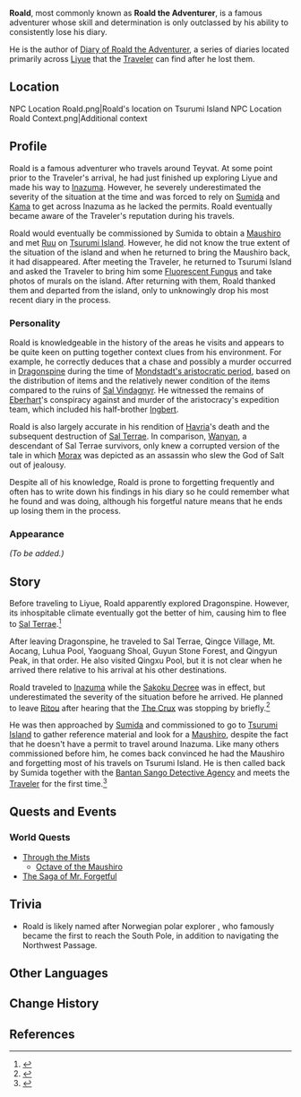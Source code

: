 {{Meta
<!-- REMOVE THIS TEMPLATE AFTER ADDING MISSING INFO -->
|missing_NPC_profile  = yes
}}
{{Character Infobox
|image            = NPC Roald.png
|type             = Quest NPC
|affiliation      = Adventurers' Guild
}}
'''Roald''', most commonly known as '''Roald the Adventurer''', is a famous adventurer whose skill and determination is only outclassed by his ability to consistently lose his diary.

He is the author of [[Diary of Roald the Adventurer]], a series of diaries located primarily across [[Liyue]] that the [[Traveler]] can find after he lost them.

==Location==
<gallery hideaddbutton="true" captionalign="center">
NPC Location Roald.png|Roald's location on Tsurumi Island
NPC Location Roald Context.png|Additional context
</gallery>

==Profile==
Roald is a famous adventurer who travels around Teyvat. At some point prior to the Traveler's arrival, he had just finished up exploring Liyue and made his way to [[Inazuma]]. However, he severely underestimated the severity of the situation at the time and was forced to rely on [[Sumida]] and [[Kama]] to get across Inazuma as he lacked the permits. Roald eventually became aware of the Traveler's reputation during his travels.

Roald would eventually be commissioned by Sumida to obtain a [[Maushiro]] and met [[Ruu]] on [[Tsurumi Island]]. However, he did not know the true extent of the situation of the island and when he returned to bring the Maushiro back, it had disappeared. After meeting the Traveler, he returned to Tsurumi Island and asked the Traveler to bring him some [[Fluorescent Fungus]] and take photos of murals on the island. After returning with them, Roald thanked them and departed from the island, only to unknowingly drop his most recent diary in the process.

===Personality===
Roald is knowledgeable in the history of the areas he visits and appears to be quite keen on putting together context clues from his environment. For example, he correctly deduces that a chase and possibly a murder occurred in [[Dragonspine]] during the time of [[Mondstadt Aristocracy|Mondstadt's aristocratic period]], based on the distribution of items and the relatively newer condition of the items compared to the ruins of [[Sal Vindagnyr]]. He witnessed the remains of [[Eberhart]]'s conspiracy against and murder of the aristocracy's expedition team, which included his half-brother [[Ingbert]].

Roald is also largely accurate in his rendition of [[Havria]]'s death and the subsequent destruction of [[Sal Terrae]]. In comparison, [[Wanyan]], a descendant of Sal Terrae survivors, only knew a corrupted version of the tale in which [[Morax]] was depicted as an assassin who slew the God of Salt out of jealousy.

Despite all of his knowledge, Roald is prone to forgetting frequently and often has to write down his findings in his diary so he could remember what he found and was doing, although his forgetful nature means that he ends up losing them in the process.

===Appearance===
''(To be added.)''

==Story==
Before traveling to Liyue, Roald apparently explored Dragonspine. However, its inhospitable climate eventually got the better of him, causing him to flee to [[Sal Terrae]].<ref name="vol 9">{{Ref/Book|Diary of Roald the Adventurer|9|Dragonspine}}</ref>

After leaving Dragonspine, he traveled to Sal Terrae, Qingce Village, Mt. Aocang, Luhua Pool, Yaoguang Shoal, Guyun Stone Forest, and Qingyun Peak, in that order. He also visited Qingxu Pool, but it is not clear when he arrived there relative to his arrival at his other destinations.

Roald traveled to [[Inazuma]] while the [[Sakoku Decree]] was in effect, but underestimated the severity of the situation before he arrived. He planned to leave [[Ritou]] after hearing that the [[The Crux]] was stopping by briefly.<ref name="vol 10">{{Ref/Book|Diary of Roald the Adventurer|10|Ritou}}</ref>

He was then approached by [[Sumida]] and commissioned to go to [[Tsurumi Island]] to gather reference material and look for a [[Maushiro]], despite the fact that he doesn't have a permit to travel around Inazuma. Like many others commissioned before him, he comes back convinced he had the Maushiro and forgetting most of his travels on Tsurumi Island. He is then called back by Sumida together with the [[Bantan Sango Detective Agency]] and meets the [[Traveler]] for the first time.<ref>{{Ref/Quest|Octave of the Maushiro}}</ref>

==Quests and Events==
===World Quests===
* [[Through the Mists]]
** [[Octave of the Maushiro]]
* [[The Saga of Mr. Forgetful]]

==Trivia==
* Roald is likely named after Norwegian polar explorer {{W|Roald Amundsen}}, who famously became the first to reach the South Pole, in addition to navigating the Northwest Passage.

==Other Languages==
{{Other Languages|default_hidden = 1
|en      = Roald
|zhs     = 罗尔德
|zhs_rm  = Luōěrdé
|zht     = 羅爾德
|zht_rm  = Luōěrdé
|ja      = ロアルド
|ja_rm   = Roarudo
|ko      = 로알드
|ko_rm   = Roaldeu
|es      = Roald
|fr      = Roald
|ru      = Роальд
|th      = Roald
|vi      = Roald
|de      = Roald
|id      = Roald
|pt      = Roald
}}

==Change History==
{{Change History|2.2}}

==References==
{{Reflist}}